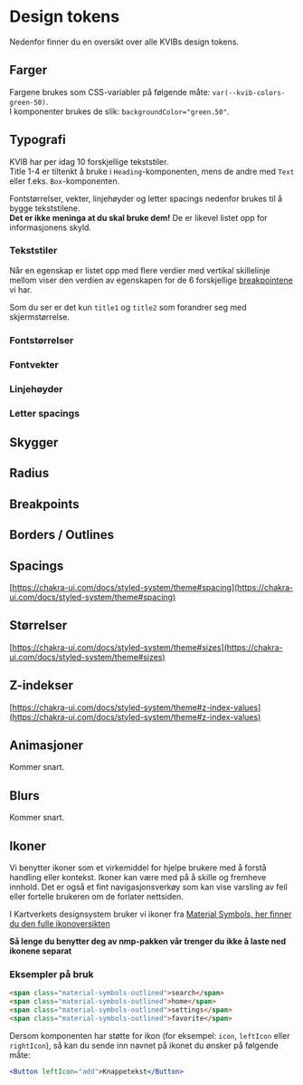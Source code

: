 
<Meta title="Design tokens" />

# Design tokens

Nedenfor finner du en oversikt over alle KVIBs design tokens.

## Farger

Fargene brukes som CSS-variabler på følgende måte: `var(--kvib-colors-green-50)`.\
I komponenter brukes de slik: `backgroundColor="green.50"`.

<Colors />

## Typografi

KVIB har per idag 10 forskjellige tekststiler.\
Title 1-4 er tiltenkt å bruke i `Heading`-komponenten, mens de andre med `Text` eller f.eks. `Box`-komponenten.

Fontstørrelser, vekter, linjehøyder og letter spacings nedenfor brukes til å bygge tekststilene.\
**Det er ikke meninga at du skal bruke dem!** De er likevel listet opp for informasjonens skyld.

### Tekststiler

Når en egenskap er listet opp med flere verdier med vertikal skillelinje mellom viser den verdien av egenskapen for de 6 forskjellige [breakpointene](/docs/design-tokens--docs#breakpoints) vi har.

Som du ser er det kun `title1` og `title2` som forandrer seg med skjermstørrelse.

<TextStyles />

### Fontstørrelser

<FontSizes />

### Fontvekter

<FontWeights />

### Linjehøyder

<LineHeights />

### Letter spacings

<LetterSpacings />

## Skygger

<Shadows />

## Radius

<Radii />

## Breakpoints

<Breakpoints />

## Borders / Outlines

<Borders />

## Spacings

[https://chakra-ui.com/docs/styled-system/theme#spacing](https://chakra-ui.com/docs/styled-system/theme#spacing)

## Størrelser

[https://chakra-ui.com/docs/styled-system/theme#sizes](https://chakra-ui.com/docs/styled-system/theme#sizes)

## Z-indekser

[https://chakra-ui.com/docs/styled-system/theme#z-index-values](https://chakra-ui.com/docs/styled-system/theme#z-index-values)

## Animasjoner

Kommer snart.

## Blurs

Kommer snart.

## Ikoner

Vi benytter ikoner som et virkemiddel for hjelpe brukere med å forstå handling eller kontekst. Ikoner kan være med på å skille og fremheve innhold. Det er også et fint navigasjonsverkøy som kan vise varsling av feil eller fortelle brukeren om de forlater nettsiden.

I Kartverkets designsystem bruker vi ikoner fra [Material Symbols, her finner du den fulle ikonoversikten ](https://fonts.google.com/icons)

**Så lenge du benytter deg av nmp-pakken vår trenger du ikke å laste ned ikonene separat**

### Eksempler på bruk

```html
<span class="material-symbols-outlined">search</span>
<span class="material-symbols-outlined">home</span>
<span class="material-symbols-outlined">settings</span>
<span class="material-symbols-outlined">favorite</span>
```

Dersom komponenten har støtte for ikon (for eksempel: `icon`, `leftIcon` eller `rightIcon`), så kan du sende inn navnet på ikonet du ønsker på følgende måte:

```jsx
<Button leftIcon="add">Knappetekst</Button>
```
